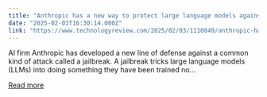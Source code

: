 ```yaml
---
title: "Anthropic has a new way to protect large language models against jailbreaks"
date: "2025-02-03T16:30:14.000Z"
link: "https://www.technologyreview.com/2025/02/03/1110849/anthropic-has-a-new-way-to-protect-large-language-models-against-jailbreaks/"
---
```


AI firm Anthropic has developed a new line of defense against a common kind of attack called a jailbreak. A jailbreak tricks large language models (LLMs) into doing something they have been trained no...

[Read more](https://www.technologyreview.com/2025/02/03/1110849/anthropic-has-a-new-way-to-protect-large-language-models-against-jailbreaks/)
